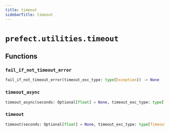 ```yaml
---
title: timeout
sidebarTitle: timeout
---
```


# `prefect.utilities.timeout`

## Functions

### `fail_if_not_timeout_error` <sup><a href="https://github.com/PrefectHQ/prefect/blob/main/src/prefect/utilities/timeout.py#L11" target="_blank"><Icon icon="github" style="width: 14px; height: 14px;" /></a></sup>

```python
fail_if_not_timeout_error(timeout_exc_type: type[Exception]) -> None
```

### `timeout_async` <sup><a href="https://github.com/PrefectHQ/prefect/blob/main/src/prefect/utilities/timeout.py#L19" target="_blank"><Icon icon="github" style="width: 14px; height: 14px;" /></a></sup>

```python
timeout_async(seconds: Optional[float] = None, timeout_exc_type: type[TimeoutError] = TimeoutError)
```

### `timeout` <sup><a href="https://github.com/PrefectHQ/prefect/blob/main/src/prefect/utilities/timeout.py#L36" target="_blank"><Icon icon="github" style="width: 14px; height: 14px;" /></a></sup>

```python
timeout(seconds: Optional[float] = None, timeout_exc_type: type[TimeoutError] = TimeoutError)
```
